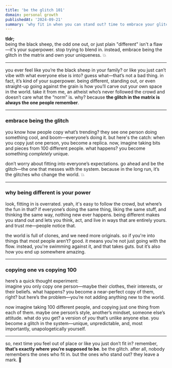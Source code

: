 ```yaml
---
title: 'be the glitch 101'
domain: personal growth
publishedAt: '2024-09-21'
summary: 'why fit in when you can stand out? time to embrace your glitch mode and be unapologetically *you*!'
---
```


**tldr;**  
being the black sheep, the odd one out, or just plain "different" isn't a flaw—it's your superpower. stop trying to blend in. instead, embrace being the glitch in the matrix and own your uniqueness. 💥

---

you ever feel like you’re the black sheep in your family? or like you just can’t vibe with what everyone else is into? guess what—that’s not a bad thing. in fact, it’s kind of your superpower. being different, standing out, or even straight-up going against the grain is how you’ll carve out your own space in the world. take it from me, an atheist who’s never followed the crowd and doesn’t care what the “norm” is. why? because **the glitch in the matrix is always the one people remember**.

---

### embrace being the glitch

you know how people copy what’s trending? they see one person doing something cool, and boom—everyone’s doing it. but here's the catch: when you copy just one person, you become a replica. now, imagine taking bits and pieces from 100 different people. what happens? you become something *completely* unique.

don’t worry about fitting into everyone’s expectations. go ahead and be the glitch—the one that messes with the system. because in the long run, it’s the glitches who change the world. 💥

---

### why being different is your power

look, fitting in is overrated. yeah, it's easy to follow the crowd, but where’s the fun in that? if everyone’s doing the same thing, liking the same stuff, and thinking the same way, nothing new ever happens. being different makes you stand out and lets you think, act, and live in ways that are entirely yours. and trust me—people notice that.

the world is full of clones, and we need more originals. so if you're into things that most people aren’t? good. it means you're not just going with the flow. instead, you're swimming against it, and that takes guts. but it’s also how you end up somewhere amazing.

---

### copying one vs copying 100

here’s a quick thought experiment:  
imagine you only copy one person—maybe their clothes, their interests, or their beliefs. what happens? you become a near-perfect copy of them, right? but here’s the problem—you’re not adding anything new to the world.

now imagine taking 100 different people, and copying just one thing from each of them. maybe one person’s style, another’s mindset, someone else’s attitude. what do you get? a version of *you* that’s unlike anyone else. you become a glitch in the system—unique, unpredictable, and, most importantly, unapologetically yourself.

---

so, next time you feel out of place or like you just don’t fit in? remember, **that’s exactly where you’re supposed to be**. be the glitch. after all, nobody remembers the ones who fit in. but the ones who stand out? they leave a mark. 👾